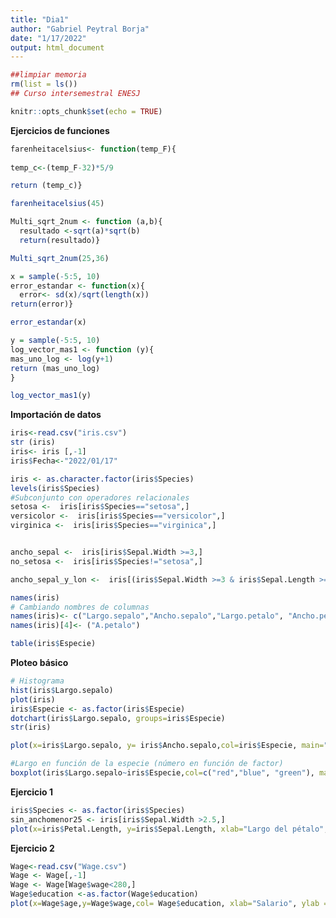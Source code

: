 ---
title: "Dia1"
author: "Gabriel Peytral Borja"
date: "1/17/2022"
output: html_document
---
```{r}
##limpiar memoria 
rm(list = ls()) 
## Curso intersemestral ENESJ
```


```{r setup, include=FALSE}
knitr::opts_chunk$set(echo = TRUE)
```

**Ejercicios de funciones**

```{r}
farenheitacelsius<- function(temp_F){
  
temp_c<-(temp_F-32)*5/9

return (temp_c)}

farenheitacelsius(45)
```

```{r}
Multi_sqrt_2num <- function (a,b){
  resultado <-sqrt(a)*sqrt(b)
  return(resultado)}

Multi_sqrt_2num(25,36)

```
```{r}
x = sample(-5:5, 10)
error_estandar <- function(x){
  error<- sd(x)/sqrt(length(x))
return(error)}

error_estandar(x)
```


```{r}
y = sample(-5:5, 10)
log_vector_mas1 <- function (y){
mas_uno_log <- log(y+1)
return (mas_uno_log)
}

log_vector_mas1(y)
```

**Importación de datos**
```{r}
iris<-read.csv("iris.csv")
str (iris)
iris<- iris [,-1]
iris$Fecha<-"2022/01/17"
```

```{r}
iris <- as.character.factor(iris$Species)
levels(iris$Species)
#Subconjunto con operadores relacionales 
setosa <-  iris[iris$Species=="setosa",]
versicolor <-  iris[iris$Species=="versicolor",]
virginica <-  iris[iris$Species=="virginica",]


ancho_sepal <-  iris[iris$Sepal.Width >=3,]
no_setosa <-  iris[iris$Species!="setosa",]

ancho_sepal_y_lon <-  iris[(iris$Sepal.Width >=3 & iris$Sepal.Length >=2),]
```

```{r}
names(iris)
# Cambiando nombres de columnas
names(iris)<- c("Largo.sepalo","Ancho.sepalo","Largo.petalo", "Ancho.petalo", "Especie")
names(iris)[4]<- ("A.petalo")

table(iris$Especie)
```

**Ploteo básico**
```{r}
# Histograma
hist(iris$Largo.sepalo)
plot(iris)
iris$Especie <- as.factor(iris$Especie)
dotchart(iris$Largo.sepalo, groups=iris$Especie)
str(iris)
```
```{r}
plot(x=iris$Largo.sepalo, y= iris$Ancho.sepalo,col=iris$Especie, main="Mi gráfica", xlab="longitud del sepalo (cm)", ylab = "Ancho del sepalo (cm)",xlim = c(0,10))
```
```{r}
#Largo en función de la especie (número en función de factor)
boxplot(iris$Largo.sepalo~iris$Especie,col=c("red","blue", "green"), main="Mi gráfica 2", xlab="Especie", ylab = "Largo del sepalo (cm)")
```
**Ejercicio 1**

```{r}
iris$Species <- as.factor(iris$Species)
sin_anchomenor25 <- iris[iris$Sepal.Width >2.5,]
plot(x=iris$Petal.Length, y=iris$Sepal.Length, xlab="Largo del pétalo", ylab = "Largo del sepalo (cm)",col=iris$Species)

```

**Ejercicio 2**
```{r}
Wage<-read.csv("Wage.csv")
Wage <- Wage[,-1]
Wage <- Wage[Wage$wage<280,]
Wage$education <-as.factor(Wage$education)
plot(x=Wage$age,y=Wage$wage,col= Wage$education, xlab="Salario", ylab = "Edad")
  
```



